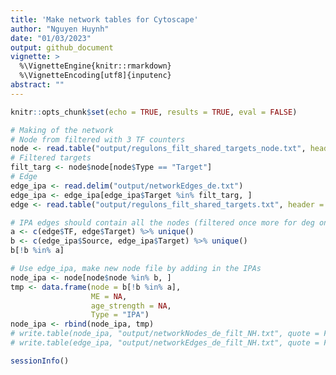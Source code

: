 ```yaml
---
title: 'Make network tables for Cytoscape'
author: "Nguyen Huynh"
date: "01/03/2023"
output: github_document
vignette: >
  %\VignetteEngine{knitr::rmarkdown}
  %\VignetteEncoding[utf8]{inputenc}
abstract: ""
---
```


```r
knitr::opts_chunk$set(echo = TRUE, results = TRUE, eval = FALSE)
```

```r
# Making of the network 
# Node from filtered with 3 TF counters 
node <- read.table("output/regulons_filt_shared_targets_node.txt", header = TRUE, stringsAsFactors = FALSE)
# Filtered targets 
filt_targ <- node$node[node$Type == "Target"]
# Edge 
edge_ipa <- read.delim("output/networkEdges_de.txt")
edge_ipa <- edge_ipa[edge_ipa$Target %in% filt_targ, ]
edge <- read.table("output/regulons_filt_shared_targets.txt", header = TRUE, stringsAsFactors = FALSE)

# IPA edges should contain all the nodes (filtered once more for deg only), plus IPA
a <- c(edge$TF, edge$Target) %>% unique()
b <- c(edge_ipa$Source, edge_ipa$Target) %>% unique()
b[!b %in% a]

# Use edge_ipa, make new node file by adding in the IPAs 
node_ipa <- node[node$node %in% b, ]
tmp <- data.frame(node = b[!b %in% a], 
                  ME = NA, 
                  age_strength = NA, 
                  Type = "IPA")
node_ipa <- rbind(node_ipa, tmp)
# write.table(node_ipa, "output/networkNodes_de_filt_NH.txt", quote = FALSE, sep = "\t", row.names = FALSE)
# write.table(edge_ipa, "output/networkEdges_de_filt_NH.txt", quote = FALSE, sep = "\t", row.names = FALSE)
```

```r
sessionInfo()
```